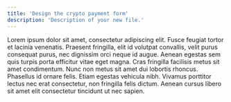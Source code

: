 ```yaml
---
title: 'Design the crypto payment form'
description: 'Description of your new file.'
---
```


Lorem ipsum dolor sit amet, consectetur adipiscing elit. Fusce feugiat tortor et lacinia venenatis. Praesent fringilla, elit id volutpat convallis, velit purus consequat purus, nec dignissim orci neque id augue. Aenean egestas sem quis turpis porta efficitur vitae eget magna. Cras fringilla facilisis metus sit amet condimentum. Nunc non metus sit amet dui lobortis rhoncus. Phasellus id ornare felis. Etiam egestas vehicula nibh. Vivamus porttitor lectus nec erat consectetur, non fringilla felis dictum. Aenean cursus libero sit amet elit consectetur tincidunt ut nec sapien.
